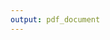 ```yaml
---
output: pdf_document
---
```


\clearpage
\newgeometry{left=0.5cm,right=0.5cm,top=2cm,bottom=1cm}

\begin{centering}

\begin{figure}[!ht]
  \begin{center}
    \includegraphics[width=.8in]{figure/UNMSM_escudo-2000px.png}% en informe: 8
  \end{center}
\end{figure}

\LARGE %https://tex.stackexchange.com/questions/24599/what-point-pt-font-size-are-large-etc
UNIVERSIDAD NACIONAL MAYOR DE SAN MARCOS

\large
(Universidad del Perú, DECANA DE AMÉRICA)

%\vspace{.3 cm}

\Large
FACULTAD DE CIENCIAS BIOLÓGICAS

%\vspace{.3 cm}

%\normalsize
\large
ESCUELA PROFESIONAL DE GENÉTICA Y BIOTECNOLOGÍA

\vspace{.5 cm}

\Large
PROYECTO DE TESIS PARA OPTAR AL TÍTULO PROFESIONAL DE 

BIÓLOGO GENETISTA BIOTECNÓLOGO

\vspace{2.5 cm}

\Large
Comparación de la respuesta de anticuerpos ante %la %infección con 
\textit{Plasmodium vivax}
en \\pacientes de la Amazonía Peruana %ciudad de Iquitos (Loreto - Perú)
según su severidad y episodios \\previos %exposición previa
mediante microarreglos de proteínas
% aPerfil de anticuerpos en respuesta a la infección con malaria vivax
%mediante un enfoque inmunómico .
%% con sintomatología severa y no complicada/ pre-inmunes/ semi-inmunes

\vspace{2.5 cm}

\large
TESISTA:

Bach. Andree Adolfo Valle Campos

\vspace{.3 cm}

ASESORES:

INTERNO: Dr. Juan Jiménez Chunga %Prof. Walter Cabrera-Febolá

EXTERNO: PhD. G. Christian Baldeviano

\vspace{.3 cm}

Lugar de Ejecución:

Centro de Enfermedades Tropicales de la Marina de los Estados Unidos 
NAMRU-6

\vspace{.3 cm}

Duración: 1 año

\vspace{1.5 cm}

\Large
Lima - Perú

%\vspace{.5 cm}

2021

\end{centering}

\vfill
\restoregeometry
\clearpage